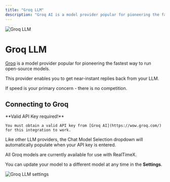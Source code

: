 ```yaml
---
title: "Groq LLM"
description: "Groq AI is a model provider popular for pioneering the fastest way to run open-source models."
---
```



<Image
  src="/images/realtimex-setup/llm-configuration/cloud/groq/header-image.png"
  height={1080}
  width={1920}
  quality={100}
  alt="Groq LLM"
/>

# Groq LLM

[Groq](https://groq.com) is a model provider popular for pioneering the fastest way to run open-source models.

This provider enables you to get near-instant replies back from your LLM.

If speed is your primary concern - there is no competition.

## Connecting to Groq

<Callout type="info" emoji="️💡">
  **Valid API Key required!**

    You must obtain a valid API key from [Groq AI](https://wow.groq.com/) for this integration to work.

</Callout>

Like other LLM providers, the Chat Model Selection dropdown will automatically populate when your API key is entered.

All Groq models are currently available for use with RealTimeX.

You can update your model to a different model at any time in the **Settings**.

<Image
  src="/images/realtimex-setup/llm-configuration/cloud/groq/groq-llm.png"
  height={1080}
  width={1920}
  quality={100}
  alt="Groq LLM settings"
/>
